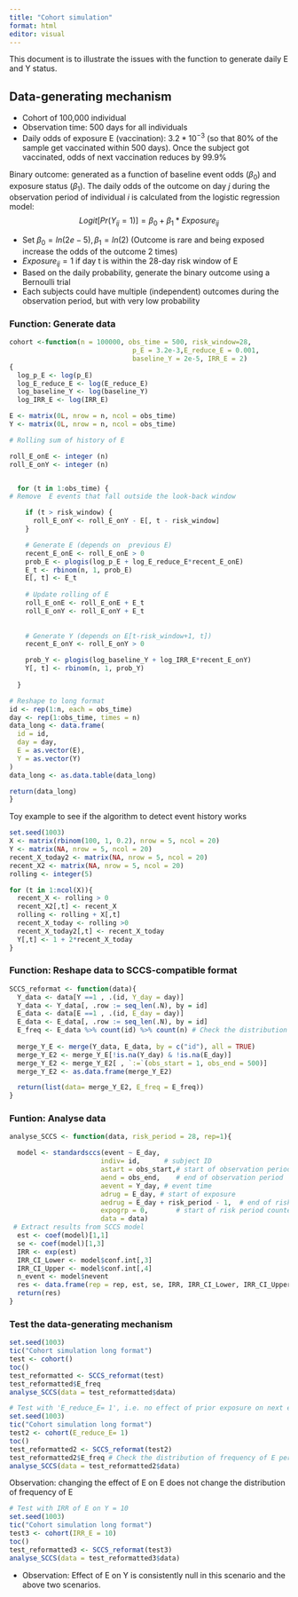 ```yaml
---
title: "Cohort simulation"
format: html
editor: visual
---
```


This document is to illustrate the issues with the function to generate daily E and Y status.

## Data-generating mechanism

-   Cohort of 100,000 individual
-   Observation time: 500 days for all individuals
-   Daily odds of exposure E (vaccination): $3.2*10^{-3}$ (so that 80% of the sample get vaccinated within 500 days). Once the subject got vaccinated, odds of next vaccination reduces by 99.9%

Binary outcome: generated as a function of baseline event odds ($\beta_0$) and exposure status ($\beta_1$). The daily odds of the outcome on day $j$ during the observation period of individual $i$ is calculated from the logistic regression model:
$$Logit[Pr(Y_{ij} = 1)] = \beta_0 + \beta_1*Exposure_{ij}$$

-   Set $\beta_0 = ln(2e-5), \beta_1 = ln(2)$ (Outcome is rare and being exposed increase the odds of the outcome 2 times)
-   $Exposure_{ij} = 1$ if day t is within the 28-day risk window of E
-   Based on the daily probability, generate the binary outcome using a Bernoulli trial
-   Each subjects could have multiple (independent) outcomes during the observation period, but with very low probability

### Function: Generate data

```r
cohort <-function(n = 100000, obs_time = 500, risk_window=28, 
                               p_E = 3.2e-3,E_reduce_E = 0.001,
                               baseline_Y = 2e-5, IRR_E = 2)
{
  log_p_E <- log(p_E)
  log_E_reduce_E <- log(E_reduce_E)
  log_baseline_Y <- log(baseline_Y)
  log_IRR_E <- log(IRR_E)

E <- matrix(0L, nrow = n, ncol = obs_time)
Y <- matrix(0L, nrow = n, ncol = obs_time)

# Rolling sum of history of E

roll_E_onE <- integer (n)
roll_E_onY <- integer (n)


  for (t in 1:obs_time) {
# Remove  E events that fall outside the look-back window

    if (t > risk_window) {
      roll_E_onY <- roll_E_onY - E[, t - risk_window]
    }

    # Generate E (depends on  previous E)
    recent_E_onE <- roll_E_onE > 0
    prob_E <- plogis(log_p_E + log_E_reduce_E*recent_E_onE)
    E_t <- rbinom(n, 1, prob_E)
    E[, t] <- E_t
    
    # Update rolling of E
    roll_E_onE <- roll_E_onE + E_t
    roll_E_onY <- roll_E_onY + E_t
    
    
    # Generate Y (depends on E[t-risk_window+1, t])
    recent_E_onY <- roll_E_onY > 0

    prob_Y <- plogis(log_baseline_Y + log_IRR_E*recent_E_onY)
    Y[, t] <- rbinom(n, 1, prob_Y)
    
  }

# Reshape to long format
id <- rep(1:n, each = obs_time)
day <- rep(1:obs_time, times = n)
data_long <- data.frame(
  id = id,
  day = day,
  E = as.vector(E),
  Y = as.vector(Y)
)
data_long <- as.data.table(data_long)

return(data_long)
}
```

Toy example to see if the algorithm to detect event history works

```r
set.seed(1003)
X <- matrix(rbinom(100, 1, 0.2), nrow = 5, ncol = 20)
Y <- matrix(NA, nrow = 5, ncol = 20)
recent_X_today2 <- matrix(NA, nrow = 5, ncol = 20)
recent_X2 <- matrix(NA, nrow = 5, ncol = 20)
rolling <- integer(5)

for (t in 1:ncol(X)){
  recent_X <- rolling > 0
  recent_X2[,t] <- recent_X
  rolling <- rolling + X[,t]
  recent_X_today <- rolling >0
  recent_X_today2[,t] <- recent_X_today
  Y[,t] <- 1 + 2*recent_X_today
}
```

### Function: Reshape data to SCCS-compatible format

```r
SCCS_reformat <- function(data){
  Y_data <- data[Y ==1 , .(id, Y_day = day)]
  Y_data <- Y_data[, .row := seq_len(.N), by = id]
  E_data <- data[E ==1 , .(id, E_day = day)]
  E_data <- E_data[, .row := seq_len(.N), by = id]
  E_freq <- E_data %>% count(id) %>% count(n) # Check the distribution of frequency of E per individual
  
  merge_Y_E <- merge(Y_data, E_data, by = c("id"), all = TRUE)
  merge_Y_E2 <- merge_Y_E[!is.na(Y_day) & !is.na(E_day)]
  merge_Y_E2 <- merge_Y_E2[ , `:=`(obs_start = 1, obs_end = 500)]
  merge_Y_E2 <- as.data.frame(merge_Y_E2)

  return(list(data= merge_Y_E2, E_freq = E_freq))
}
```

### Funtion: Analyse data

```r
analyse_SCCS <- function(data, risk_period = 28, rep=1){

  model <- standardsccs(event ~ E_day, 
                       indiv= id,      # subject ID
                       astart = obs_start,# start of observation period 
                       aend = obs_end,    # end of observation period 
                       aevent = Y_day, # event time
                       adrug = E_day, # start of exposure
                       aedrug = E_day + risk_period - 1,  # end of risk period
                       expogrp = 0,       # start of risk period counted from 'adrug'
                       data = data)
 # Extract results from SCCS model
  est <- coef(model)[1,1]
  se <- coef(model)[1,3]
  IRR <- exp(est)
  IRR_CI_Lower <- model$conf.int[,3]
  IRR_CI_Upper <- model$conf.int[,4]
  n_event <- model$nevent
  res <- data.frame(rep = rep, est, se, IRR, IRR_CI_Lower, IRR_CI_Upper, n_event, row.names = NULL)
  return(res)
}
```

### Test the data-generating mechanism

```r
set.seed(1003)
tic("Cohort simulation long format")
test <- cohort() 
toc()
test_reformatted <- SCCS_reformat(test)
test_reformatted$E_freq
analyse_SCCS(data = test_reformatted$data)
```



```r
# Test with 'E_reduce_E= 1', i.e. no effect of prior exposure on next exposure
set.seed(1003)
tic("Cohort simulation long format")
test2 <- cohort(E_reduce_E= 1) 
toc()
test_reformatted2 <- SCCS_reformat(test2)
test_reformatted2$E_freq # Check the distribution of frequency of E per individual
analyse_SCCS(data = test_reformatted2$data)
```

Observation: changing the effect of E on E does not change the distribution of frequency of E

```r
# Test with IRR of E on Y = 10
set.seed(1003)
tic("Cohort simulation long format")
test3 <- cohort(IRR_E = 10) 
toc()
test_reformatted3 <- SCCS_reformat(test3)
analyse_SCCS(data = test_reformatted3$data)
```

-   Observation: Effect of E on Y is consistently null in this scenario and the above two scenarios.
